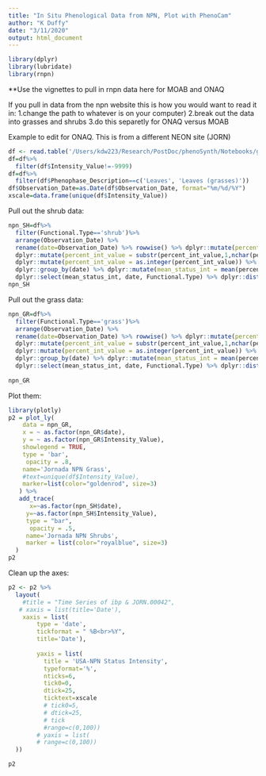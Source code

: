 ```yaml
---
title: "In Situ Phenological Data from NPN, Plot with PhenoCam"
author: "K Duffy"
date: "3/11/2020"
output: html_document
---
```


```r
library(dplyr)
library(lubridate)
library(rnpn)
```

**Use the vignettes to pull in rnpn data here for MOAB and ONAQ


If you pull in data from the npn website this is how you would want to read it in:
1.change the path to whatever is on your computer)
2.break out the data into grasses and shrubs
3.do this separetly for ONAQ versus MOAB

Example to edit for ONAQ.  This is from a different NEON site (JORN)
```r
df <- read.table('/Users/kdw223/Research/PostDoc/phenoSynth/Notebooks/greenwave_dacqre/npn_data/Jornada_StatusandIntensity_leaves.csv', header = TRUE, sep = ",", stringsAsFactors = FALSE)
df=df%>%
  filter(df$Intensity_Value!=-9999)
df=df%>%
  filter(df$Phenophase_Description==c('Leaves', 'Leaves (grasses)'))
df$Observation_Date=as.Date(df$Observation_Date, format="%m/%d/%Y")
xscale=data.frame(unique(df$Intensity_Value))
```

Pull out the shrub data:
```r

npn_SH=df%>%
  filter(Functional.Type=='shrub')%>%
  arrange(Observation_Date) %>%
  rename(date=Observation_Date) %>% rowwise() %>% dplyr::mutate(percent_int_value = strsplit(Intensity_Value, '-')[[1]][2]) %>%
  dplyr::mutate(percent_int_value = substr(percent_int_value,1,nchar(percent_int_value)-1))%>%
  dplyr::mutate(percent_int_value = as.integer(percent_int_value)) %>% ungroup() %>%
  dplyr::group_by(date) %>% dplyr::mutate(mean_status_int = mean(percent_int_value)) %>% 
  dplyr::select(mean_status_int, date, Functional.Type) %>% dplyr::distinct()
npn_SH
```
Pull out the grass data:
```r
npn_GR=df%>%
  filter(Functional.Type=='grass')%>%
  arrange(Observation_Date) %>%
  rename(date=Observation_Date) %>% rowwise() %>% dplyr::mutate(percent_int_value = strsplit(Intensity_Value, '-')[[1]][2]) %>%
  dplyr::mutate(percent_int_value = substr(percent_int_value,1,nchar(percent_int_value)-1)) %>%
  dplyr::mutate(percent_int_value = as.integer(percent_int_value)) %>% ungroup() %>%
  dplyr::group_by(date) %>% dplyr::mutate(mean_status_int = mean(percent_int_value)) %>% 
  dplyr::select(mean_status_int, date, Functional.Type) %>% dplyr::distinct()
  
npn_GR
```

Plot them:
```r

library(plotly)
p2 = plot_ly(
    data = npn_GR,
    x = ~ as.factor(npn_GR$date),
    y = ~ as.factor(npn_GR$Intensity_Value),
    showlegend = TRUE,
    type = 'bar',
     opacity = .8,
    name='Jornada NPN Grass', 
    #text=unique(df$Intensity_Value),
    marker=list(color="goldenrod", size=3)
   ) %>%
   add_trace(
      x=~as.factor(npn_SH$date),
     y=~as.factor(npn_SH$Intensity_Value),
     type = "bar",
      opacity = .5,
     name='Jornada NPN Shrubs',
     marker = list(color="royalblue", size=3)
  )
p2
```
Clean up the axes:
```r

p2 <- p2 %>%
  layout(
    #title = "Time Series of ibp & JORN.00042",
   # xaxis = list(title='Date'),
    xaxis = list(
        type = 'date',
        tickformat = " %B<br>%Y", 
        title='Date'),
        
        yaxis = list(
          title = 'USA-NPN Status Intensity',
          typeformat='%', 
          nticks=6,
          tick0=0,
          dtick=25,
          ticktext=xscale
          # tick0=5,
          # dtick=25, 
          # tick
          #range=c(0,100))
        # yaxis = list(
        # range=c(0,100))
  ))

p2
```